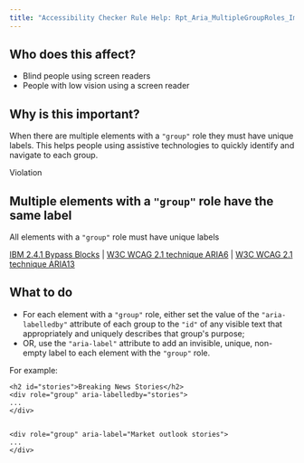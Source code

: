 ```yaml
---
title: "Accessibility Checker Rule Help: Rpt_Aria_MultipleGroupRoles_Implicit"
---
```


<div className="toolHelp">
<Row>
<Column colLg={5} colMd={3} colSm={4} className="toolLeft">

## Who does this affect?

* Blind people using screen readers
* People with low vision using a screen reader

## Why is this important?

When there are multiple elements with a `"group"` role they must have unique labels. This helps people using assistive technologies to quickly identify and navigate to each group.

</Column>
<Column colLg={11} colMd={5} colSm={4} className="toolMain">

<div className="level-violation">
Violation
</div>

## Multiple elements with a `"group"` role have the same label
All elements with a `"group"` role must have unique labels

[IBM 2.4.1 Bypass Blocks](http://www.ibm.com/able/guidelines/ci162/bypass_blocks.html) | [W3C WCAG 2.1 technique ARIA6](https://www.w3.org/WAI/WCAG21/Techniques/aria/ARIA6) |  [W3C WCAG 2.1 technique ARIA13](https://www.w3.org/WAI/WCAG21/Techniques/aria/ARIA13)

<div id="elementLocation">
</div>

## What to do

* For each element with a `"group"` role, either set the value of the `"aria-labelledby"` attribute of each group to the `"id"` of any visible text that appropriately and uniquely describes that group's purpose;
* OR, use the `"aria-label"` attribute to add an invisible, unique, non-empty label to each element with the `"group"` role.

For example:
```
<h2 id="stories">Breaking News Stories</h2>
<div role="group" aria-labelledby="stories">
...
</div>


<div role="group" aria-label="Market outlook stories">
...
</div>
```


</Column>
</Row>
</div>
